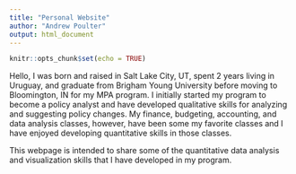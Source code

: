 ```yaml
---
title: "Personal Website"
author: "Andrew Poulter"
output: html_document
---
```


```r
knitr::opts_chunk$set(echo = TRUE)
```

Hello,
I was born and raised in Salt Lake City, UT, spent 2 years living in Uruguay, and graduate from Brigham Young University before moving to Bloomington, IN for my MPA program. I initially started my program to become a policy analyst and have developed qualitative skills for analyzing and suggesting policy changes. My finance, budgeting, accounting, and data analysis classes, however, have been some my favorite classes and I have enjoyed developing quantitative skills in those classes.

This webpage is intended to share some of the quantitative data analysis and visualization skills that I have developed in my program.
